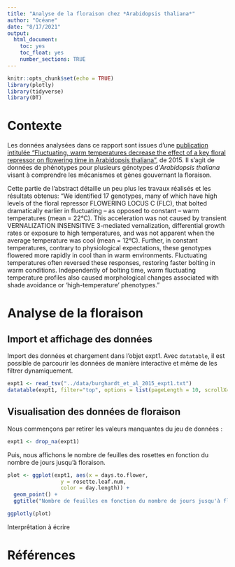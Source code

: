 ```yaml
---
title: "Analyse de la floraison chez *Arabidopsis thaliana*"
author: "Océane"
date: "8/17/2021"
output:
  html_document:
    toc: yes
    toc_float: yes
    number_sections: TRUE
---
```


```r
knitr::opts_chunk$set(echo = TRUE)
library(plotly)
library(tidyverse)
library(DT)
```

# Contexte

Les données analysées dans ce rapport sont issues d'une [publication intitulée "Fluctuating, warm temperatures decrease the effect of a key floral repressor on flowering time in Arabidopsis thaliana"](https://nph.onlinelibrary.wiley.com/doi/10.1111/nph.13799), de 2015. Il s'agit de données de phénotypes pour plusieurs génotypes d'*Arabidopsis thaliana* visant à comprendre les mécanismes et gènes gouvernant la floraison.


Cette partie de l'abstract détaille un peu plus les travaux réalisés et les résultats obtenus: "We identified 17 genotypes, many of which have high levels of the floral repressor FLOWERING LOCUS C (FLC), that bolted dramatically earlier in fluctuating – as opposed to constant – warm temperatures (mean = 22°C). This acceleration was not caused by transient VERNALIZATION INSENSITIVE 3-mediated vernalization, differential growth rates or exposure to high temperatures, and was not apparent when the average temperature was cool (mean = 12°C). Further, in constant temperatures, contrary to physiological expectations, these genotypes flowered more rapidly in cool than in warm environments. Fluctuating temperatures often reversed these responses, restoring faster bolting in warm conditions. Independently of bolting time, warm fluctuating temperature profiles also caused morphological changes associated with shade avoidance or ‘high-temperature’ phenotypes."

# Analyse de la floraison

## Import et affichage des données

Import des données et chargement dans l'objet expt1. Avec `datatable`, il est possible de parcourir les données de manière interactive et même de les filtrer dynamiquement.

```r
expt1 <- read_tsv("../data/burghardt_et_al_2015_expt1.txt")
datatable(expt1, filter="top", options = list(pageLength = 10, scrollX=T))
```



## Visualisation des données de floraison

Nous commençons par retirer les valeurs manquantes du jeu de données : 

```r
expt1 <- drop_na(expt1)
```


Puis, nous affichons le nombre de feuilles des rosettes en fonction du nombre de jours jusqu'à floraison.

```r
plot <- ggplot(expt1, aes(x = days.to.flower, 
                 y = rosette.leaf.num, 
                 color = day.length)) + 
  geom_point() +
  ggtitle("Nombre de feuilles en fonction du nombre de jours jusqu'à floraison")

ggplotly(plot)
```
Interprêtation à écrire

# Références
